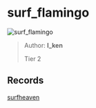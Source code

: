 
# surf_flamingo

![surf_flamingo](https://raw.githubusercontent.com/Sayt123/SurfMapPics/Maps-and-bonuses/csgo/surf_flamingo.jpg)

> Author: **I_ken**
>
> Tier 2

## Records

[surfheaven](https://surfheaven.eu/map/surf_flamingo)
